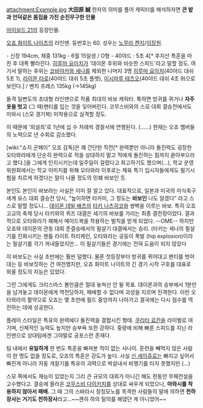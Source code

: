 attachment:Example.jpg
'''大田原 誠'''
한자의 의미를 풀어 캐릭터를 해석하자면 '''큰 밭과 언덕같은 몸집을 가진 순진무구한 인물'''

[[아이실드 21]]의 등장인물.

[[오죠 화이트 나이츠]]의 라인맨. 등번호는 60.
성우는 [[노무라 켄지]]/[[이장원]].

- 신장 194cm, 체중 131kg
- 6월 15일생 / O형
- 40야드 : 5초 4[* 후지산 특훈을 마친 후 대폭 빨라진다. [[히루마 요이치]]가 '데이몬 후위와 비슷한 스피드'라고 말할 정도. 여기서 말하는 후위는 [[코바야카와 세나]]를 제외한 나머지 3명 [[히루마 요이치]](40야드 대쉬 5초 1), [[라이몬 타로]](40야드 대쉬 5초 플랫), [[이시마루 테츠오]](40야드 대쉬 4초 9)으로 보인다.] / 벤치 프레스 135kg (→145kg)

돌격 일변도의 초대형 라인맨으로 작품 최대의 바보 캐릭터. 툭하면 방귀를 뀌거나 '''자주 옷을 벗고''' (그 때)팬티를 입는 것을 잊어버린다. 코무스비와의 스모 대회 결승전에서도 미와시 (스모 경기복) 미착용으로 실격할 정도. 

이 때문에 '외설죄'로 1년에 십 수 차례씩 경찰서에 연행된다. (……) 현재는 오죠 멤버들의 노력으로 년 수회로 감소했다.

[wiki:"쇼지 군페이" 오죠 감독]은 꽤 간단한 작전[* 완력뿐만 아니라 돌진력도 굉장한 오타와라에게 단순히 완력으로 적을 상대하지 말고 적에게 돌진하는 힘까지 쏟아부으라고 했다.]을 그에게 인지시키는데 일주일이 걸렸다고 회고하기도 했으며(…), 학교 운영위원회에서는 학교 이미지를 위해 오타와라 이후로는 체육 특기 입시자들에게도 필기시험을 치르게 하겠다는 말이 나올 정도의 민폐 바보인 듯.

본인도 본인이 바보라는 사실은 이미 잘 알고 있다. 대표적으로, 일본과 미국의 미식축구 세계 유스 대회 결승전 당시,
"높이하면 타카미, 그 정도는 '''바보인''' 나도 알겠다"
라고 스스로 말할 정도니...
[[데이몬 데빌 배츠]]의 [[타키 나츠히코]]와 쌍벽을 이루는 바보. 특히 오죠 고교의 축제 당시 타키와의 퀴즈 대결은 세기의 바보를 가리는 최종 결전장이었다. 결과적으로 오타와라가 패해서 메이드복을 착용하는 벌칙을 받게 되었다. --OME-- 하지만 오죠와 데이몬의 관동 대회 준결승에서의 필살기 대결에서는 승리. (타키는 세나의 필살기를 진화시키는 젠틀 라이트 허리케인, 오타와라는 궁둥이 폭발 (hip explosion)이라는 필살기를 각기 꺼내들었지만... 이 필살기들은 경기에는 전혀 도움이 되지 않았다

이 바보도는 사실 초반에는 훨씬 덜했다. 물론 첫등장부터 방귀를 뀌어대고 팬티를 벗어대는 등 바보짓하는 건 여전했지만, 오죠 화이트 나이트의 긴 경기 시작 구호를 대표로 외울 정도의 지능은 있었다.

그런 그에게도 크리스마스 볼만큼은 절대 놓쳐선 안 될 목표. 데이몬과의 승부에서 1분만을 남겨놓고 데이몬에게 역전당하자, 패배할 수 없다며 괴성을 지르며 진격한다. 이런 오타와라의 활약으로 오죠는 몇 초만에 필드 중앙까지 나아가고 결국에는 다시 점수를 역전하는 데에 성공한다.

플레이 스타일은 특유의 완력에다 돌진력을 결합시킨 형태. [[쿠리타 료칸]]을 라이벌로 여기며, 신체적인 능력도 높지만 승부욕 또한 강하다. 중량에 비해 빠른 스피드를 지닌 라인맨으로 상대팀에겐 그야말로 공포스런 존재다. 

팀 내에서 '''유일하게''' 한 번도 특훈을 빠져본 적이 없는 사나이. 훈련을 빼먹지 않은 사람이 한 명도 없을 정도로, 오죠의 특훈은 강도가 높다. 사실 [[신 세이쥬로]]는 빠지고 싶어서 빠진게 아니라 자동 개찰기를 특유의 괴력으로 박살내서 비행기를 타지 못했지만.(…)

스모 쪽에서도 재능이 있었는지 그리 큰 규모의 대회가 아니긴 해도 한동안 무패전설을 고수했다고. 결승에 올라온 [[코무스비 다이키치]]를 상대로 싸우게 되었으나, '''마와시를 착용하지 않아서 패배.''' 그 때 그의 스바라시 칭칭모노를 목격한 사람들의 말에 의하면 '''천하장사는 거기도 천하장사'''라고...~~괜히 하의 탈의를 해댔던 게 아니었어~~
